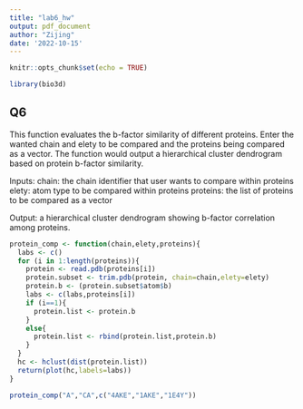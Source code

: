 ```yaml
---
title: "lab6_hw"
output: pdf_document
author: "Zijing"
date: '2022-10-15'
---
```


```r
knitr::opts_chunk$set(echo = TRUE)
```

```r
library(bio3d)
```


## Q6

This function evaluates the b-factor similarity of different proteins. Enter the wanted chain and elety to be compared and the proteins being compared as a vector. The function would output a hierarchical cluster dendrogram based on protein b-factor similarity.

Inputs: 
chain: the chain identifier that user wants to compare within proteins 
elety: atom type to be compared within proteins
proteins: the list of proteins to be compared as a vector

Output: a hierarchical cluster dendrogram showing b-factor correlation among proteins.
```r
protein_comp <- function(chain,elety,proteins){
  labs <- c()
  for (i in 1:length(proteins)){
    protein <- read.pdb(proteins[i])
    protein.subset <- trim.pdb(protein, chain=chain,elety=elety)
    protein.b <- (protein.subset$atom$b)
    labs <- c(labs,proteins[i])
    if (i==1){
      protein.list <- protein.b
    }
    else{
      protein.list <- rbind(protein.list,protein.b)
    }
  }
  hc <- hclust(dist(protein.list))
  return(plot(hc,labels=labs))
}

```

```r
protein_comp("A","CA",c("4AKE","1AKE","1E4Y"))
```


